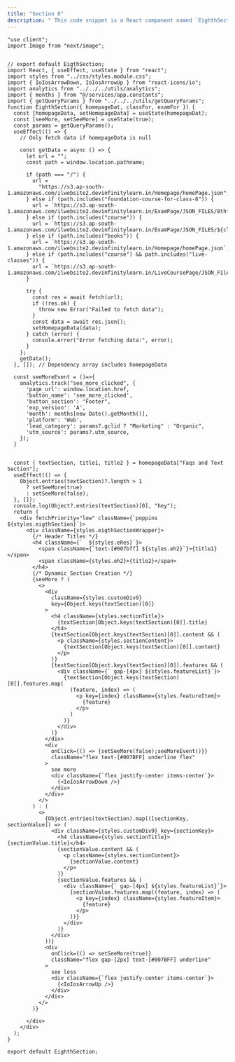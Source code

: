 ```yaml
---
title: "Section 8"
description: " This code snippet is a React component named `EighthSection`"
---
```



```
"use client";
import Image from "next/image";


// export default EigthSection;
import React, { useEffect, useState } from "react";
import styles from "../css/styles.module.css";
import { IoIosArrowDown, IoIosArrowUp } from "react-icons/io";
import analytics from "../../../utils/analytics";
import { months } from "@/services/app.constants";
import { getQueryParams } from "../../../utils/getQueryParams";
function EighthSection({ homepageDat, classFor, examFor }) {
  const [homepageData, setHomepageData] = useState(homepageDat);
  const [seeMore, setSeeMore] = useState(true);
  const params = getQueryParams();
  useEffect(() => {
    // Only fetch data if homepageData is null

    const getData = async () => {
      let url = "";
      const path = window.location.pathname;

      if (path === "/") {
        url =
          "https://s3.ap-south-1.amazonaws.com/ilwebsite2.devinfinitylearn.in/Homepage/homePage.json";
      } else if (path.includes("foundation-course-for-class-8")) {
        url = `https://s3.ap-south-1.amazonaws.com/ilwebsite2.devinfinitylearn.in/ExamPage/JSON_FILES/8thfoundation.json`;
      } else if (path.includes("course")) {
        url = `https://s3.ap-south-1.amazonaws.com/ilwebsite2.devinfinitylearn.in/ExamPage/JSON_FILES/${classFor}th${examFor}.json`;
      } else if (path.includes("books")) {
        url = `https://s3.ap-south-1.amazonaws.com/ilwebsite2.devinfinitylearn.in/Homepage/homePage.json`;
      } else if (path.includes("course") && path.includes("live-classes")) {
        url = `https://s3.ap-south-1.amazonaws.com/ilwebsite2.devinfinitylearn.in/LiveCoursePage/JSON_File/${classFor}th${examFor}.json`;
      }

      try {
        const res = await fetch(url);
        if (!res.ok) {
          throw new Error("Failed to fetch data");
        }
        const data = await res.json();
        setHomepageData(data);
      } catch (error) {
        console.error("Error fetching data:", error);
      }
    };
    getData();
  }, []); // Dependency array includes homepageData

  const seeMoreEvent = ()=>{
    analytics.track("see_more_clicked", {
      'page_url': window.location.href,
      'button_name': 'see_more_clicked',
      'button_section': "Footer",
      'exp_version': 'A',
      'month': months[new Date().getMonth()],
      'platform': 'Web',
      'lead_category': params?.gclid ? "Marketing" : "Organic",
      'utm_source': params?.utm_source,
    });
  }


  const { textSection, title1, title2 } = homepageData["Faqs and Text Section"];
  useEffect(() => {
    Object.entries(textSection)?.length > 1
      ? setSeeMore(true)
      : setSeeMore(false);
  }, []);
  console.log(Object?.entries(textSection)[0], "hey");
  return (
    <div fetchPriority="low" className={`poppins ${styles.eigthSection}`}>
      <div className={styles.eigthSectionWrapper}>
        {/* Header Titles */}
        <h4 className={`  ${styles.eRes}`}>
          <span className={`text-[#007bff] ${styles.eh2}`}>{title1} </span>
          <span className={styles.eh2}>{title2}</span>
        </h4>
        {/* Dynamic Section Creation */}
        {seeMore ? (
          <>
            <div
              className={styles.customDiv9}
              key={Object.keys(textSection)[0]}
            >
              <h4 className={styles.sectionTitle}>
                {textSection[Object.keys(textSection)[0]].title}
              </h4>
              {textSection[Object.keys(textSection)[0]].content && (
                <p className={styles.sectionContent}>
                  {textSection[Object.keys(textSection)[0]].content}
                </p>
              )}
              {textSection[Object.keys(textSection)[0]].features && (
                <div className={` gap-[4px] ${styles.featureList}`}>
                  {textSection[Object.keys(textSection)[0]].features.map(
                    (feature, index) => (
                      <p key={index} className={styles.featureItem}>
                        {feature}
                      </p>
                    )
                  )}
                </div>
              )}
            </div>
            <div
              onClick={() => {setSeeMore(false);seeMoreEvent()}}
              className="flex text-[#007BFF] underline flex"
            >
              see more
              <div className={`flex justify-center items-center`}>
                {<IoIosArrowDown />}
              </div>
            </div>
          </>
        ) : (
          <>
            {Object.entries(textSection).map(([sectionKey, sectionValue]) => (
              <div className={styles.customDiv9} key={sectionKey}>
                <h4 className={styles.sectionTitle}>{sectionValue.title}</h4>
                {sectionValue.content && (
                  <p className={styles.sectionContent}>
                    {sectionValue.content}
                  </p>
                )}
                {sectionValue.features && (
                  <div className={` gap-[4px] ${styles.featureList}`}>
                    {sectionValue.features.map((feature, index) => (
                      <p key={index} className={styles.featureItem}>
                        {feature}
                      </p>
                    ))}
                  </div>
                )}
              </div>
            ))}
            <div
              onClick={() => setSeeMore(true)}
              className="flex gap-[2px] text-[#007BFF] underline"
            >
              see less
              <div className={`flex justify-center items-center`}>
                {<IoIosArrowUp />}
              </div>
            </div>
          </>
        )}

      </div>
    </div>
  );
}

export default EighthSection;
```